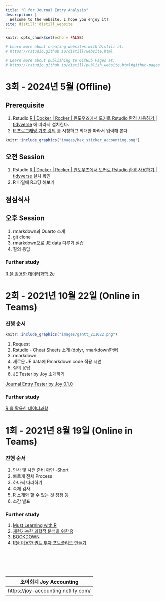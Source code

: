 ```yaml
---
title: "R for Journal Entry Analysis"
description: |
  Welcome to the website. I hope you enjoy it!
site: distill::distill_website
---
```

   
```r
knitr::opts_chunk$set(echo = FALSE)

# Learn more about creating websites with Distill at:
# https://rstudio.github.io/distill/website.html

# Learn more about publishing to GitHub Pages at:
# https://rstudio.github.io/distill/publish_website.html#github-pages

```
   
# 3회 - 2024년 5월 (Offline)
    
## Prerequisite
   
1. Rstudio [R | Docker | Rocker | 윈도우즈에서 도커로 Rstudio 환경 사용하기 | tidyverse](https://joy-accounting.netlify.app/2023-12-18-docker-rocker-rstudio/) 에 따라서 설치한다.
1. [R 프로그래밍 기초 강의](https://youtu.be/yicfFo_A-KY?si=ybL7Yj5id7VW0tYT) 를 시청하고 최대한 따라서 입력해 본다.   
     
    
      
```r
knitr::include_graphics("images/hex_sticker_accounting.png")
```
    
    
    
## 오전 Session
    
1. Rstudio [R | Docker | Rocker | 윈도우즈에서 도커로 Rstudio 환경 사용하기 | tidyverse](https://joy-accounting.netlify.app/2023-12-18-docker-rocker-rstudio/) 설치 확인
1. R 파일에 R코딩 해보기
   
   
   
## 점심식사
   
## 오후 Session  
    
1. rmarkdown과 Quarto 소개  
1. git clone   
1. rmarkdown으로 JE data 다루기 실습   
1. 질의 응답   
    
    
### Further study
      
[R 을 활용한 데이터과학 2e](https://r4ds.hadley.nz/)
   
    
   
# 2회  - 2021년 10월 22일  (Online in Teams)
    
    
### 진행 순서  
   
```r
knitr::include_graphics("images/gantt_211022.png")
```
   
1. Request   
1. Rstudio - Cheat Sheets 소개 (dplyr, rmarkdown한글)   
1. rmarkdown 
1. 새로운 JE data에 Rmarkdown code 적용 시연    
1. 질의 응답   
1. JE Tester by Joy 소개하기    
   
    
[Journal Entry Tester by Joy 0.1.0](https://joy-accounting.netlify.app/2021-08-26-journal-entry-tester-by-joy-0-1-0/)
   
    
    
### Further study
   
[R 을 활용한 데이터과학](https://bookdown.org/sulgi/r4ds/)
   
# 1회  -  2021년 8월 19일 (Online in Teams)
    
### 진행 순서
    
1. 인사 및 사전 준비 확인 -Short
2. 빠르게 전체 Process
3. 하나씩 따라하기
4. 숙제 검사
5. R 소개와 할 수 있는 것 장점 등
6. 소감 발표
   
   
### Further study
   
1. [Must Learning with R](https://wikidocs.net/book/4315)
2. [재현가능한 과학적 분석을 위한 R](https://statkclee.github.io/r-gapminder-kr/)
3. [BOOKDOWN](https://bookdown.org/)
4. [R을 이용한 퀀트 투자 포트폴리오 만들기](https://hyunyulhenry.github.io/quant_cookbook/)
    
    
    
<br><br><br><br>      
      
| 조이회계  Joy Accounting |
|---------------------------|
| https://joy-accounting.netlify.com/ |
   
